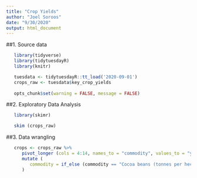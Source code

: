 ```yaml
---
title: "Crop Yields"
author: "Joel Soroos"
date: "9/30/2020"
output: html_document
---
```



##1. Source data
```r

   library(tidyverse)
   library(tidytuesdayR)
   library(knitr)

   tuesdata <- tidytuesdayR::tt_load('2020-09-01') 
   crops_raw <- tuesdata$key_crop_yields
   
   opts_chunk$set(warning = FALSE, message = FALSE)
```


##2. Exploratory Data Analysis
```r

   library(skimr)

   skim (crops_raw)
```


##3. Data wrangling
```r

   crops <- crops_raw %>%
      pivot_longer (cols = 4:14, names_to = "commodity", values_to = "yield") %>%
      mutate (
         commodity = if_else (commodity == "Cocoa beans (tonnes per hectare)", word(commodity, 1, 2), word (commodity, 1))
      )

```